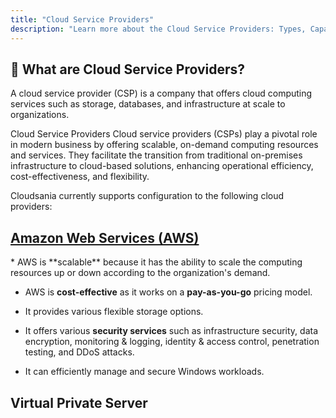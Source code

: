 ```yaml
---
title: "Cloud Service Providers"
description: "Learn more about the Cloud Service Providers: Types, Capabilities and Importance."
---
```


## 🎯  What are Cloud Service Providers?

<Note>
  A cloud service provider (CSP) is a company that offers cloud computing services such as storage, databases, and infrastructure at scale to organizations.
</Note>

Cloud Service Providers Cloud service providers (CSPs) play a pivotal role in modern business by offering scalable, on-demand computing resources and services. They facilitate the transition from traditional on-premises infrastructure to cloud-based solutions, enhancing operational efficiency, cost-effectiveness, and flexibility.

Cloudsania currently supports configuration to the following cloud providers:

## [Amazon Web Services (AWS)](https://aws.amazon.com/)

[](https://docs.cloudsania.com/cloud-service-providers#aws-provides-various-powerful-features-for-building-scalable-cost-effective-enterprise-applications)

<Accordion title="AWS provides various powerful features for building scalable, cost-effective, enterprise applications. Some important features of AWS are:" defaultOpen={false}>
  * AWS is **scalable** because it has the ability to scale the computing resources up or down according to the organization's demand.

  * AWS is **cost-effective** as it works on a **pay-as-you-go** pricing model.

  * It provides various flexible storage options.

  * It offers various **security services** such as infrastructure security, data encryption, monitoring & logging, identity & access control, penetration testing, and DDoS attacks.

  * It can efficiently manage and secure Windows workloads.
</Accordion>

## Virtual Private Server

<Accordion title="Any Virtual Private Server that allows SSH authentication protocal can be used on Cloudsania." defaultOpen={false}>
  
</Accordion>